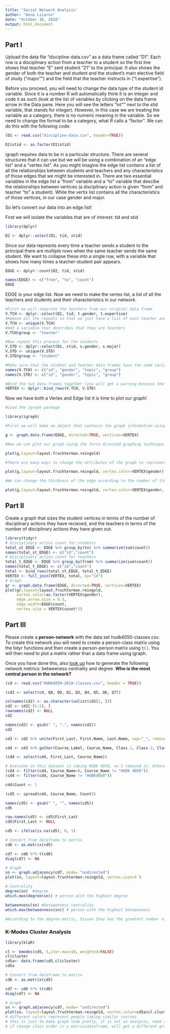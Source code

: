 ```yaml
---
title: 'Social Network Analysis'
author: "Anna Lizarov"
date: "October 16, 2018"
output: html_document
---
```


## Part I
Upload the data file "discipline-data.csv" as a data frame called "D1". Each row is a disciplinary action from a teacher to a student so the first line shows that teacher "E" sent student "21" to the principal. It also shows the gender of both the teacher and student and the student's main elective field of study ("major"") and the field that the teacher instructs in ("t.expertise").

Before you proceed, you will need to change the data type of the student id variable. Since it is a number R will automatically think it is an integer and code it as such (look at the list of variables by clicking on the data frame arrow in the Data pane. Here you will see the letters "int"" next to the stid variable, that stands for integer). However, in this case we are treating the variable as a category, there is no numeric meaning in the variable. So we need to change the format to be a category, what R calls a "factor". We can do this with the following code:

```r
(D1 <- read.csv("discipline-data.csv", header=TRUE))
```

```r
D1$stid <- as.factor(D1$stid)
```

igraph requires data to be in a particular structure. There are several structures that it can use but we will be using a combination of an "edge list" and a "vertex list". As you might imagine the edge list contains a list of all the relationships between students and teachers and any characteristics of those edges that we might be interested in. There are two essential variables in the edge list a "from" variable and a "to" variable that descibe the relationships between vertices (a disciplinary action is given "from" and teacher "to" a student). While the vertix list contains all the characteristics of those vertices, in our case gender and major.

So let's convert our data into an edge list!

First we will isolate the variables that are of interest: tid and stid

```r
library(dplyr)
```
```r
D2 <- dplyr::select(D1, tid, stid)
```

Since our data represnts every time a teacher sends a student to the principal there are multiple rows when the same teacher sends the same student. We want to collapse these into a single row, with a variable that shows how many times a teacher-student pair appears.
```r
EDGE <- dplyr::count(D2, tid, stid)

names(EDGE) <- c("from", "to", "count")
EDGE
```
EDGE is your edge list. Now we need to make the vertex list, a list of all the teachers and students and their characteristics in our network.

```r
#First we will separate the teachers from our original data frame
V.TCH <- dplyr::select(D1, tid, t.gender, t.expertise)
#Remove all the repeats so that we just have a list of each teacher and their characteristics
V.TCH <- unique(V.TCH)
#Add a variable that describes that they are teachers
V.TCH$group <- "teacher"

#Now repeat this process for the students
V.STD <- dplyr::select(D1, stid, s.gender, s.major)
V.STD <- unique(V.STD)
V.STD$group <- "student"

#Make sure that the student and teacher data frames have the same variables names
names(V.TCH) <- c("id", "gender", "topic", "group")
names(V.STD) <- c("id", "gender", "topic", "group")

#Bind the two data frames together (you will get a warning because the teacher data frame has 5 types of id (A,B,C,D,E) and the student has 25 (1-30), this isn't a problem)
VERTEX <- dplyr::bind_rows(V.TCH, V.STD)
```
Now we have both a Vertex and Edge list it is time to plot our graph!

```r
#Load the igraph package

library(igraph)

#First we will make an object that contains the graph information using our two dataframes EDGE and VERTEX. Notice that we have made "directed = TRUE" - our graph is directed since discipline is being given from a teacher to a student.

g <- graph.data.frame(EDGE, directed=TRUE, vertices=VERTEX)

#Now we can plot our graph using the force directed graphing technique - our old friend Fruchertman-Reingold!

plot(g,layout=layout.fruchterman.reingold)

#There are many ways to change the attributes of the graph to represent different characteristics of the newtork. For example, we can color the nodes according to gender.

plot(g,layout=layout.fruchterman.reingold, vertex.color=VERTEX$gender)

#We can change the thickness of the edge according to the number of times a particular teacher has sent a particular student to the principal.

plot(g,layout=layout.fruchterman.reingold, vertex.color=VERTEX$gender, edge.width=EDGE$count)
```
## Part II

Create a graph that sizes the student vertices in terms of the number of disciplinary actions they have recieved, and the teachers in terms of the number of disciplinary actions they have given out.


```r
library(tidyr)
# Disciplinary action count for students
total_st_EDGE <- EDGE %>% group_by(to) %>% summarize(sum(count)) 
names(total_st_EDGE) <- c("id","count")
# Disciplinary action count for teachers
total_t_EDGE <- EDGE %>% group_by(from) %>% summarize(sum(count))
names(total_t_EDGE) <- c("id","count")
total <- bind_rows(total_st_EDGE, total_t_EDGE)
VERTEX <- full_join(VERTEX, total, by="id")
# Graph
gr <- graph.data.frame(EDGE, directed=TRUE, vertices=VERTEX)
plot(gr,layout=layout.fruchterman.reingold, 
     vertex.color=as.factor(VERTEX$gender), 
     edge.arrow.size = 0.5,
     edge.width=EDGE$count,
     vertex.size = VERTEX$count*2)
```

## Part III

Please create a **person-network** with the data set hudk4050-classes.csv. To create this network you will need to create a person-class matrix using the tidyr functions and then create a person-person matrix using `t()`. You will then need to plot a matrix rather than a data frame using igraph.

Once you have done this, also [look up](http://igraph.org/r/) how to generate the following network metrics: betweeness centrality and degree. **Who is the most central person in the network?**
```r
(cd <- read.csv("HUDK4050-2018-classes.csv", header = TRUE))
```
```r
(cd2 <- select(cd, Q8, Q9, Q1, Q3, Q4, Q5, Q6, Q7))
```
```r
colnames(cd2) <- as.character(unlist(cd2[1, ]))
cd2 <- cd2[-(1:2), ]
rownames(cd2) <- NULL
cd2
```
```r
names(cd2) <- gsub(" ", ".", names(cd2))
cd2
```
```r
cd3 <- cd2 %>% unite(First_Last, First.Name, Last.Name, sep="_", remove=TRUE) %>% print
```
```r
cd4 <- cd3 %>% gather(Course_Label, Course_Name, Class.1, Class.2, Class.3,Class.4,Class.5, Class.6, na.rm = TRUE, convert = FALSE) %>% print
```
```r
(cd4 <- select(cd4, First_Last, Course_Name))
```

```r
# Everyone in this dataset is taking HUDK 4050, so I removed it. Otherwise, there is an error message when spreading the dataset.
(cd4 <- filter(cd4, Course_Name>0, Course_Name != "HUDK 4050"))
(cd4 <- filter(cd4, Course_Name != "HUDK4050")) 
```

```r
cd4$Count <- 1
```

```r
(cd5 <- spread(cd4, Course_Name, Count))
```
```r
names(cd5) <- gsub(" ", "", names(cd5))
cd5
```

```r
row.names(cd5) <- cd5$First_Last
cd5$First_Last <- NULL
```

```r
cd5 <- ifelse(is.na(cd5), 0, 1)
```

```r
# Convert from dataframe to matrix
cd6 <- as.matrix(cd5)
```

```r
cd7 <- cd6 %*% t(cd6)
diag(cd7) <- NA
```

```r
# Graph
sn <- graph.adjacency(cd7, mode= "undirected")
plot(sn, layout=layout.fruchterman.reingold, vertex.size=5 )
```
```r
# Centrality
degree(sn)  #degree
which.max(degree(sn)) # person with the highest degree
```
```r
betweenness(sn) #betweenness centrality
which.max(betweenness(sn)) # person with the highest betweenness
```
```r
#According to the degree metric, Xixuan Zhao has the greatest number of links to other individuals or nodes in the class network. Thus, Xixuan is the most central person in the network. As in, she shares many classes with many other students.This means that her educational goals intersect with those of many other students in the class. Elliot has the highest betweenness value. Since he has the greatest betweeness centrality, this indicates that he shares at least one other class, other than HUDK 4050, with all of his classmates. In other words, many students of this class can expect to share at least one other class with Elliot.
```

### K-Modes Cluster Analysis
```r
library(klaR)
```
```r
cl <- kmodes(cd5, 5,iter.max=10, weighted=FALSE)
cl$cluster
cd5a<- data.frame(cd5,cl$cluster)
cd5a
```
```r
# Convert from dataframe to matrix
cd6 <- as.matrix(cd5)
```
```r
cd7 <- cd6 %*% t(cd6)
diag(cd7) <- NA
```

```r
# Graph
sn <- graph.adjacency(cd7, mode= "undirected")
plot(sn, layout=layout.fruchterman.reingold, vertex.color=cd5a$cl.cluster,  vertex.size=15)
# different colors represent people taking similar courses
# this is just to make graph look pretty, it is not an analysis, need some some clustering method to verify that
# if change class order in a matrix/dataframe, will get a different graph/clusters/sequences
```



